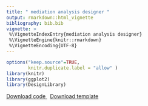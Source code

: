 ```yaml
---
title: " mediation analysis designer " 
output: rmarkdown::html_vignette
bibliography: bib.bib
vignette: >
 %\VignetteIndexEntry{mediation analysis designer}
 %\VignetteEngine{knitr::rmarkdown}
 %\VignetteEncoding{UTF-8}
---
```

              
```r
options("keep.source"=TRUE,
        knitr.duplicate.label = "allow" )
library(knitr)
library(ggplot2)
library(DesignLibrary)
```
              
<div class="btn-group">
  <a class="btn btn-primary" href="http://declaredesign.org/articles/mediation_analysis.R">
     <i class="fa fa-code" title = "Download code for design" fa-2x></i> Download code
  </a>
  &nbsp;
  <a class="btn btn-primary" href="http://declaredesign.org/articles/mediation_analysis_designer.RDS">
     <i class="fa fa-clipboard" title = "Download template for design" fa-2x></i> Download template
  </a> 
<!--
   <a class="btn btn-primary" href="http://shiny.declaredesign.org/inspector/?topic=mediation_analysis">
    <i class="fa fa-area-chart" title = "Go to the design inspector" fa-2x></i> Inspect design
  </a>
--> 
</div>
            
  

<!--  Description here -->

<!-- ```{r, code = designer_default_args_text(mediation_analysis_designer)} -->
<!-- ``` -->


<!-- ```{r, code = mediation_analysis_designer(code = TRUE)} -->
<!-- ``` -->


<!-- ```{r mediation_analysis_diagnosis,echo = FALSE} -->
<!--  diagnosis <- get_or_run_diagnosis(mediation_analysis_design, sims = 1000, bootstrap = FALSE) -->
<!--  knitr::kable(reshape_diagnosis(diagnosis, digits = 2)) -->
<!-- ``` -->



<!-- ```{r mediation_analysis_shiny_diagnosis,include = FALSE} -->
<!--  get_or_run_shiny_diagnosis(mediation_analysis_designer(), 1000, bootstrap = FALSE) -->
<!-- ``` -->


<!-- ```{r,eval = FALSE} -->
<!-- diagnosis <- diagnose_design(mediation_analysis_design, sims = 1000, bootstrap = FALSE) -->
<!-- ``` -->



